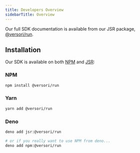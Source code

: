 ```yaml
---
title: Developers Overview
sidebarTitle: Overview
---
```


Our full SDK documentation is available from our JSR package, [@versori/run](https://jsr.io/@versori/run).

## Installation

Our SDK is available on both [NPM](https://www.npmjs.com/package/@versori/run) and [JSR](https://jsr.io/@versori/run):

### NPM

```bash
npm install @versori/run
```

### Yarn

```bash
yarn add @versori/run
```

### Deno

```bash
deno add jsr:@versori/run

# or if you really want to use NPM from deno...
deno add npm:@versori/run
```

